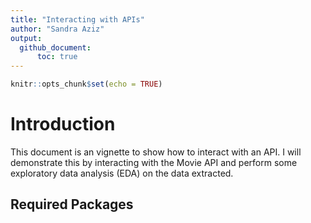 ```yaml
---
title: "Interacting with APIs"
author: "Sandra Aziz"
output: 
  github_document:
      toc: true
---
```


```r
knitr::opts_chunk$set(echo = TRUE)
```

# Introduction
This document is an vignette to show how to interact with an API. I will demonstrate this by interacting with the Movie API and perform some exploratory data analysis (EDA) on the data extracted.  

## Required Packages